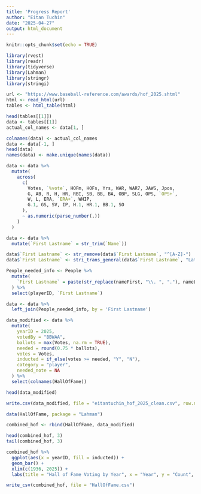 ```yaml
---
title: 'Progress Report'
author: "Eitan Tuchin"
date: "2025-04-27"
output: html_document
---
```


```r
knitr::opts_chunk$set(echo = TRUE)
```


```r
library(rvest)
library(readr)
library(tidyverse)
library(Lahman)
library(stringr)
library(stringi)

url <- "https://www.baseball-reference.com/awards/hof_2025.shtml"
html <- read_html(url)
tables <- html_table(html)

head(tables[[1]])
data <- tables[[1]]
actual_col_names <- data[1, ]

colnames(data) <- actual_col_names
data <- data[-1, ]
head(data)
names(data) <- make.unique(names(data))

data <- data %>%
  mutate(
    across(
      c(
        Votes, `%vote`, HOFm, HOFs, Yrs, WAR, WAR7, JAWS, Jpos,
        G, AB, R, H, HR, RBI, SB, BB, BA, OBP, SLG, OPS, `OPS+`,
        W, L, ERA, `ERA+`, WHIP, 
        G.1, GS, SV, IP, H.1, HR.1, BB.1, SO
      ),
      ~ as.numeric(parse_number(.))
    )
  )

data <- data %>%
  mutate(`First Lastname` = str_trim(`Name`))

data$`First Lastname` <- str_remove(data$`First Lastname`, "^[A-Z]-")
data$`First Lastname` <- stri_trans_general(data$`First Lastname`, "Latin-ASCII")

People_needed_info <- People %>%
  mutate(
    `First Lastname` = paste(str_replace(nameFirst, "\\. ", "."), nameLast)
  ) %>%
  select(playerID, `First Lastname`)

data <- data %>%
  left_join(People_needed_info, by = 'First Lastname')

data_modified <- data %>%
  mutate(
    yearID = 2025,
    votedBy = "BBWAA",
    ballots = max(Votes, na.rm = TRUE), 
    needed = round(0.75 * ballots),
    votes = Votes,
    inducted = if_else(votes >= needed, "Y", "N"),
    category = "player",
    needed_note = NA
  ) %>%
  select(colnames(HallOfFame))

head(data_modified)

write.csv(data_modified, file = "eitantuchin_hof_2025_clean.csv", row.names = FALSE)

data(HallOfFame, package = "Lahman")

combined_hof <- rbind(HallOfFame, data_modified)

head(combined_hof, 3)
tail(combined_hof, 3)

combined_hof %>%
  ggplot(aes(x = yearID, fill = inducted)) +
  geom_bar() +
  xlim(c(1936, 2025)) +
  labs(title = "Hall of Fame Voting by Year", x = "Year", y = "Count", fill = "Inducted")

write_csv(combined_hof, file = "HallOfFame.csv")
```